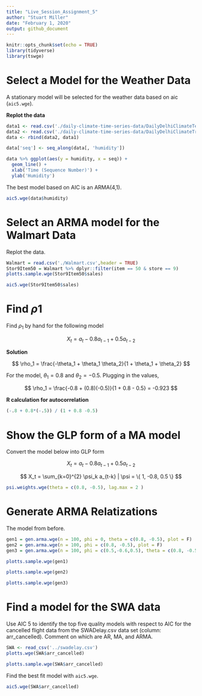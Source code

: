 ```yaml
---
title: "Live_Session_Assignment_5"
author: "Stuart Miller"
date: "February 1, 2020"
output: github_document
---
```


```r
knitr::opts_chunk$set(echo = TRUE)
library(tidyverse)
library(tswge)
```

# Select a Model for the Weather Data

A stationary model will be selected for the weather data based on aic (`aic5.wge`).

**Replot the data**

```r
data1 <- read.csv('./daily-climate-time-series-data/DailyDelhiClimateTest.csv')
data2 <- read.csv('./daily-climate-time-series-data/DailyDelhiClimateTrain.csv')
data <- rbind(data2, data1)

data['seq'] <- seq_along(data[, 'humidity'])

data %>% ggplot(aes(y = humidity, x = seq)) +
  geom_line() +
  xlab('Time (Sequence Number)') +
  ylab('Humidity')
```

The best model based on AIC is an ARMA(4,1).

```r
aic5.wge(data$humidity)
```


# Select an ARMA model for the Walmart Data

Replot the data.

```r
Walmart = read.csv('./Walmart.csv',header = TRUE)
Stor9Item50 = Walmart %>% dplyr::filter(item == 50 & store == 9)
plotts.sample.wge(Stor9Item50$sales)
```



```r
aic5.wge(Stor9Item50$sales)
```


# Find $\rho1$

Find $\rho_1$ by hand for the following model

$$
X_t = a_t - 0.8 a_{t-1} + 0.5 a_{t-2}
$$

**Solution**

$$
\rho_1 = \frac{-\theta_1 + \theta_1 \theta_2}{1 + \theta_1 + \theta_2}
$$

For the model, $\theta_1 = 0.8$ and $\theta_2 = -0.5$.
Plugging in the values,

$$
\rho_1 = \frac{-0.8 + (0.8)(-0.5)}{1 + 0.8 - 0.5} = -0.923
$$

**R calculation for autocorrelation**

```r
(-.8 + 0.8*(-.5)) / (1 + 0.8 -0.5)
```

# Show the GLP form of a MA model

Convert the model below into GLP form

$$
X_t = a_t - 0.8 a_{t-1} + 0.5 a_{t-2}
$$

$$
X_t = \sum_{k=0}^{2} \psi_k a_{t-k} | \psi = \{ 1, -0.8, 0.5 \}
$$


```r
psi.weights.wge(theta = c(0.8, -0.5), lag.max = 2 )
```

# Generate ARMA Relatizations

The model from before.

```r
gen1 = gen.arma.wge(n = 100, phi = 0, theta = c(0.8, -0.5), plot = F)
gen2 = gen.arma.wge(n = 100, phi = c(0.8, -0.5), plot = F)
gen3 = gen.arma.wge(n = 100, phi = c(0.5,-0.6,0.5), theta = c(0.8, -0.5), plot = F)
```



```r
plotts.sample.wge(gen1)
```


```r
plotts.sample.wge(gen2)
```




```r
plotts.sample.wge(gen3)
```

# Find a model for the SWA data

Use AIC 5 to identify the top five quality models with respect to AIC for the cancelled flight data from the SWADelay.csv data set (column: arr_cancelled).
Comment on which are AR, MA, and ARMA.

```r
SWA <- read_csv('../swadelay.csv')
plotts.wge(SWA$arr_cancelled)
```

```r
plotts.sample.wge(SWA$arr_cancelled)
```


Find the best fit model with `aic5.wge`.

```r
aic5.wge(SWA$arr_cancelled)
```














































